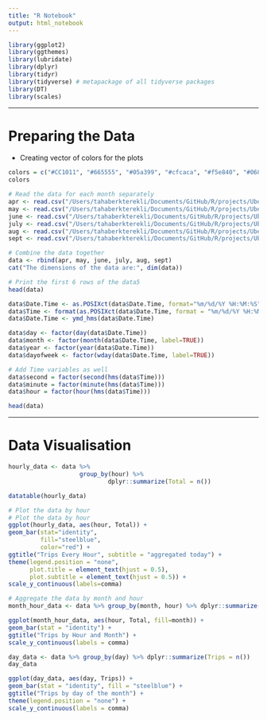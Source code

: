 ```yaml
---
title: "R Notebook"
output: html_notebook
---
```

```r
library(ggplot2)
library(ggthemes)
library(lubridate)
library(dplyr)
library(tidyr)
library(tidyverse) # metapackage of all tidyverse packages
library(DT)
library(scales)
```

---

# Preparing the Data

- Creating vector of colors for the plots
```r
colors = c("#CC1011", "#665555", "#05a399", "#cfcaca", "#f5e840", "#0683c9", "#e075b0")
colors
```
```r
# Read the data for each month separately 
apr <- read.csv("/Users/tahaberkterekli/Documents/GitHub/R/projects/Uber Data Analysis/Uber-dataset/uber-raw-data-apr14.csv")
may <- read.csv("/Users/tahaberkterekli/Documents/GitHub/R/projects/Uber Data Analysis/Uber-dataset/uber-raw-data-may14.csv")
june <- read.csv("/Users/tahaberkterekli/Documents/GitHub/R/projects/Uber Data Analysis/Uber-dataset/uber-raw-data-jun14.csv")
july <- read.csv("/Users/tahaberkterekli/Documents/GitHub/R/projects/Uber Data Analysis/Uber-dataset/uber-raw-data-jul14.csv")
aug <- read.csv("/Users/tahaberkterekli/Documents/GitHub/R/projects/Uber Data Analysis/Uber-dataset/uber-raw-data-aug14.csv")
sept <- read.csv("/Users/tahaberkterekli/Documents/GitHub/R/projects/Uber Data Analysis/Uber-dataset/uber-raw-data-sep14.csv")

# Combine the data together 
data <- rbind(apr, may, june, july, aug, sept)
cat("The dimensions of the data are:", dim(data))
```
```r
# Print the first 6 rows of the data5
head(data)
```
```r
data$Date.Time <- as.POSIXct(data$Date.Time, format="%m/%d/%Y %H:%M:%S")
data$Time <- format(as.POSIXct(data$Date.Time, format = "%m/%d/%Y %H:%M:%S"), format="%H:%M:%S")
data$Date.Time <- ymd_hms(data$Date.Time)
```
```r
data$day <- factor(day(data$Date.Time))
data$month <- factor(month(data$Date.Time, label=TRUE))
data$year <- factor(year(data$Date.Time))
data$dayofweek <- factor(wday(data$Date.Time, label=TRUE))
```
```r
# Add Time variables as well 
data$second = factor(second(hms(data$Time)))
data$minute = factor(minute(hms(data$Time)))
data$hour = factor(hour(hms(data$Time)))
```
```r
head(data)
```

---

# Data Visualisation

```r
hourly_data <- data %>%
                    group_by(hour) %>%
                            dplyr::summarize(Total = n())

datatable(hourly_data)
```
```r
# Plot the data by hour
# Plot the data by hour
ggplot(hourly_data, aes(hour, Total)) + 
geom_bar(stat="identity", 
         fill="steelblue", 
         color="red") + 
ggtitle("Trips Every Hour", subtitle = "aggregated today") + 
theme(legend.position = "none", 
      plot.title = element_text(hjust = 0.5), 
      plot.subtitle = element_text(hjust = 0.5)) + 
scale_y_continuous(labels=comma)
```
```r
# Aggregate the data by month and hour
month_hour_data <- data %>% group_by(month, hour) %>% dplyr::summarize(Total =n())

ggplot(month_hour_data, aes(hour, Total, fill=month)) +
geom_bar(stat = "identity") +
ggtitle("Trips by Hour and Month") +
scale_y_continuous(labels = comma)
```
```r
day_data <- data %>% group_by(day) %>% dplyr::summarize(Trips = n())
day_data
```
```r
ggplot(day_data, aes(day, Trips)) +
geom_bar(stat = "identity", fill = "steelblue") +
ggtitle("Trips by day of the month") +
theme(legend.position = "none") + 
scale_y_continuous(labels = comma)
```


